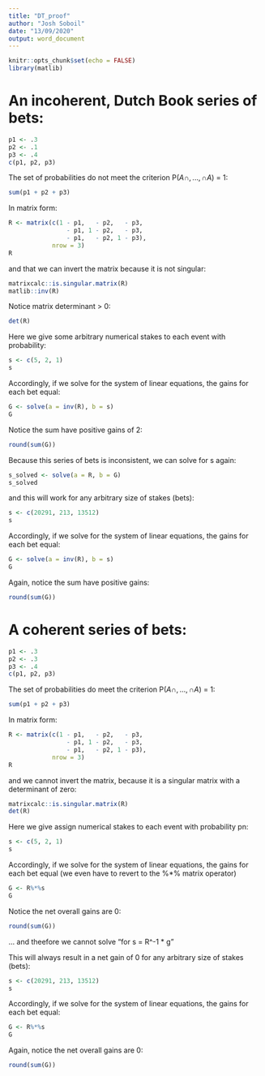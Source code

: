 ```yaml
---
title: "DT_proof"
author: "Josh Soboil"
date: "13/09/2020"
output: word_document
---
```


```r
knitr::opts_chunk$set(echo = FALSE)
library(matlib)
```

#  An incoherent, Dutch Book series of bets:
```r
p1 <- .3
p2 <- .1
p3 <- .4
c(p1, p2, p3)
```
The set of probabilities do not meet the criterion P($A\cap, ...,\cap A$) = 1:
```r
sum(p1 + p2 + p3)
```
In matrix form:
```r
R <- matrix(c(1 - p1,   - p2,   - p3,
                - p1, 1 - p2,   - p3,
                - p1,   - p2, 1 - p3), 
            nrow = 3)
R
```

and that we can invert the matrix because it is not singular:
```r
matrixcalc::is.singular.matrix(R)
matlib::inv(R)
```
Notice matrix determinant > 0:
```r
det(R)
```

Here we give some arbitrary numerical stakes to each event with probability:
```r
s <- c(5, 2, 1)
s
```
Accordingly, if we solve for the system of linear equations, the gains for each bet
equal:
```r
G <- solve(a = inv(R), b = s)
G
```
Notice the sum have positive gains of 2:
```r
round(sum(G))
```
Because this series of bets is inconsistent, we can solve for s again:
```r
s_solved <- solve(a = R, b = G)
s_solved
```
and this will work for any arbitrary size of stakes (bets):
```r
s <- c(20291, 213, 13512)
s
```
Accordingly, if we solve for the system of linear equations, the gains for each bet
equal:
```r
G <- solve(a = inv(R), b = s)
G
```
Again, notice the sum have positive gains:
```r
round(sum(G))
```

# A coherent series of bets:
```r
p1 <- .3
p2 <- .3
p3 <- .4
c(p1, p2, p3)
```
The set of probabilities do  meet the criterion P($A\cap, ...,\cap A$) = 1:
```r
sum(p1 + p2 + p3)
```
In matrix form:
```r
R <- matrix(c(1 - p1,   - p2,   - p3,
                - p1, 1 - p2,   - p3,
                - p1,   - p2, 1 - p3), 
            nrow = 3)
R
```
and we cannot invert the matrix, because it is a singular matrix with a determinant of zero:
```r
matrixcalc::is.singular.matrix(R)
det(R)
```
Here we give assign numerical stakes to each event with probability pn:
```r
s <- c(5, 2, 1)
s
```
Accordingly, if we solve for the system of linear equations, the gains for each bet
equal (we even have to revert to the %*% matrix operator)
```r
G <- R%*%s
G
```
Notice the net overall gains are 0:
```r
round(sum(G))
```
 ... and theefore we cannot solve "for s = R^-1 * g"

This will always result in a net gain of 0 for any arbitrary size of stakes (bets):
```r
s <- c(20291, 213, 13512)
s
```
Accordingly, if we solve for the system of linear equations, the gains for each bet
equal:
```r
G <- R%*%s
G
```
Again, notice the net overall gains are 0:
```r
round(sum(G))
```